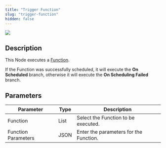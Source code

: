 ```yaml
---
title: "Trigger Function"
slug: "trigger-function"
hidden: false
---
```


<Frame>
  <img class="image-center" src="/_assets/ai/develop/node-reference/services/trigger-function.png" style={{ width: 'auto' }} />
</Frame>

## Description

This Node executes a [Function](/ai/for-developers/functions).

If the Function was successfully scheduled, it will execute the **On Scheduled** branch, otherwise it will execute the **On Scheduling Failed** branch.

## Parameters

| Parameter           | Type | Description                            |
|---------------------|------|----------------------------------------|
| Function            | List | Select the Function to be executed.    |
| Function Parameters | JSON | Enter the parameters for the Function. |
